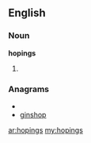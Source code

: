 ==English==
===Noun===
'''hopings'''
# {{plural of|[[hoping]]}}

===Anagrams===
* {{alphagram|ghinops}}
* [[ginshop#English|ginshop]]

[[ar:hopings]]
[[my:hopings]]